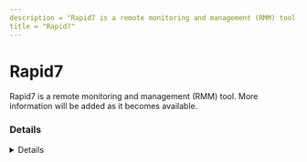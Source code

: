 ```yaml
---
description = "Rapid7 is a remote monitoring and management (RMM) tool. More information will be added as it becomes available."
title = "Rapid7"
---
```




# Rapid7

Rapid7 is a remote monitoring and management (RMM) tool. More information will be added as it becomes available.

### Details
<Details author={""}
         category={""}
         created={""}
         website={""}
         lastModified={"2/14/2024"}
         privileges={""}
         free={ "" }
         verification={""}
/>

#### Installation Paths
<Card code={ ["ir_agent.exe", "rapid7_agent_core.exe", "rapid7_endpoint_broker.exe"] }/>





### Forensic Artifacts




#### Network Artifacts
<EuiSpacer size="xl"/>
<NetworkArtifactsTable data={ [{"Description": "Known remote domains", "Domains": ["*.analytics.insight.rapid7.com", "*.endpoint.ingress.rapid7.com"], "Ports": []}] }/>




### Detections
- Detects potential network activity of Rapid7 RMM tool
  - [Sigma Rule](https://github.com/magicsword-io/LOLRMM/blob/main/detections/sigma/rapid7_network_sigma.yml)
- Detects potential processes activity of Rapid7 RMM tool
  - [Sigma Rule](https://github.com/magicsword-io/LOLRMM/blob/main/detections/sigma/rapid7_processes_sigma.yml)

### References
- [https://docs.rapid7.com/insightvm/configure-communications-with-the-insight-platform/](https://docs.rapid7.com/insightvm/configure-communications-with-the-insight-platform/)

